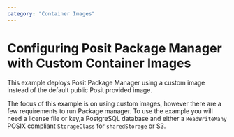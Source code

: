 ```yaml
---
category: "Container Images"
---
```


# Configuring Posit Package Manager with Custom Container Images

This example deploys Posit Package Manager using a custom image instead of the default public Posit provided image.

The focus of this example is on using custom images, however there are a few requirements to run Package manager.
To use the example you will need a license file or key,a PostgreSQL database and either a `ReadWriteMany` POSIX compliant `StorageClass` for `sharedStorage` or S3.

```.yaml
```